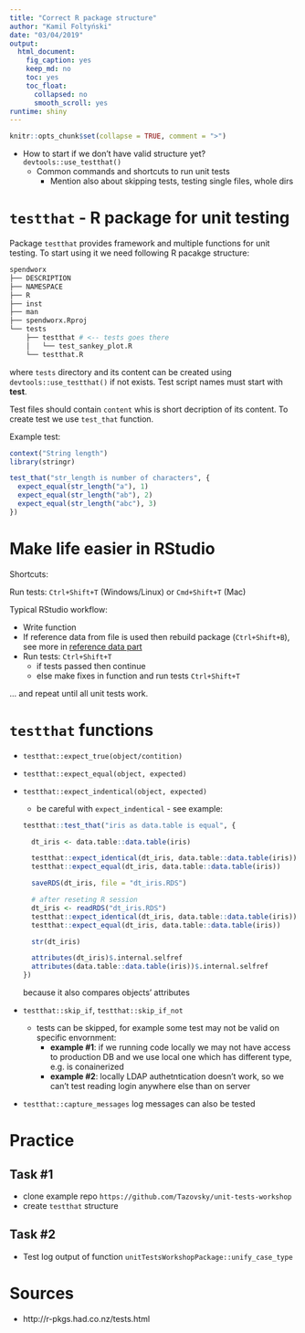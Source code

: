 ```yaml
---
title: "Correct R package structure"
author: "Kamil Foltyński"
date: "03/04/2019"
output:
  html_document:
    fig_caption: yes
    keep_md: no
    toc: yes
    toc_float:
      collapsed: no
      smooth_scroll: yes
runtime: shiny
---
```


```r
knitr::opts_chunk$set(collapse = TRUE, comment = ">")
```

* How to start if we don't have valid structure yet? `devtools::use_testthat()`
  * Common commands and shortcuts to run unit tests
    * Mention also about skipping tests, testing single files, whole dirs


# `testthat` - R package for unit testing

Package `testthat` provides framework and multiple functions for unit testing. To start using it 
we need following R pacakge structure:


```bash
spendworx
├── DESCRIPTION
├── NAMESPACE
├── R
├── inst
├── man
├── spendworx.Rproj
└── tests
    ├── testthat # <-- tests goes there
    │   └── test_sankey_plot.R
    └── testthat.R
```

where `tests` directory and its content can be created using `devtools::use_testthat()` if not exists. 
Test script names must start with **test**.

Test files should contain `content` whis is short decription of its content. 
To create test we use `test_that` function.

Example test:

```r
context("String length")
library(stringr)

test_that("str_length is number of characters", {
  expect_equal(str_length("a"), 1)
  expect_equal(str_length("ab"), 2)
  expect_equal(str_length("abc"), 3)
})

```

# Make life easier in RStudio

Shortcuts:

Run tests: `Ctrl+Shift+T` (Windows/Linux) or `Cmd+Shift+T` (Mac)

Typical RStudio workflow:

* Write function
* If reference data from file is used then rebuild package (`Ctrl+Shift+B`), 
see more in [reference data part](04-reference-data.Rmd)
* Run tests: `Ctrl+Shift+T`
  * if tests passed then continue
  * else make fixes in function and run tests `Ctrl+Shift+T`

... and repeat until all unit tests work.

# `testthat` functions

* `testthat::expect_true(object/contition)`
* `testthat::expect_equal(object, expected)`
* `testthat::expect_indentical(object, expected)`
  * be careful with `expect_indentical` -  see example:

  ```r
  testthat::test_that("iris as data.table is equal", {
  
    dt_iris <- data.table::data.table(iris)
    
    testthat::expect_identical(dt_iris, data.table::data.table(iris))
    testthat::expect_equal(dt_iris, data.table::data.table(iris))
    
    saveRDS(dt_iris, file = "dt_iris.RDS")
    
    # after reseting R session
    dt_iris <- readRDS("dt_iris.RDS")
    testthat::expect_identical(dt_iris, data.table::data.table(iris))
    testthat::expect_equal(dt_iris, data.table::data.table(iris))
    
    str(dt_iris)
    
    attributes(dt_iris)$.internal.selfref
    attributes(data.table::data.table(iris))$.internal.selfref
  })
  ```
  
  because it also compares objects' attributes

* `testthat::skip_if`, `testthat::skip_if_not`
  * tests can be skipped, for example some test may not be valid on specific envornment:
    * **example #1**: if we running code locally we may not have access to production DB and we use local one which has different type, e.g. is conainerized
    * **example #2**: locally LDAP authetntication doesn't work, so we can't test reading login anywhere else than on server
* `testthat::capture_messages` log messages can also be tested

# Practice

## Task #1

* clone example repo `https://github.com/Tazovsky/unit-tests-workshop`
* create `testthat` structure

## Task #2

* Test log output of function `unitTestsWorkshopPackage::unify_case_type`

# Sources

* http://r-pkgs.had.co.nz/tests.html
